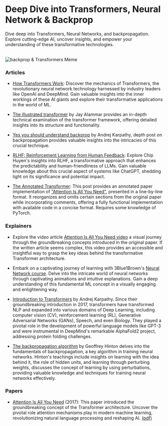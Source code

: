 # Deep Dive into Transformers, Neural Network & Backprop

Dive deep into Transformers, Neural Networks, and backpropagation. Explore cutting-edge AI, uncover insights, and empower your understanding of these transformative technologies.

<br/>
<div>
  <img src="/static/img/memes/backpropAndTransformersMeme.png" alt="backprop & Transformers Meme" />
</div>

### Articles

- [How Transformers Work](https://towardsdatascience.com/transformers-141e32e69591): Discover the mechanics of Transformers, the revolutionary neural network technology harnessed by industry leaders like OpenAI and DeepMind. Gain valuable insights into the inner workings of these AI giants and explore their transformative applications in the world of ML.

- [The illustrated transformer](https://jalammar.github.io/illustrated-transformer/) by Jay Alammar provides an in-depth technical examination of the transformer framework, offering detailed insights into its structure and functionality.

- [Yes you should understand backprop](https://karpathy.medium.com/yes-you-should-understand-backprop-e2f06eab496b) by Andrej Karpathy, depth post on backpropagation provides valuable insights into the intricacies of this crucial technique.

- [RLHF: Reinforcement Learning from Human Feedback](https://huyenchip.com/2023/05/02/rlhf.html): Explore Chip Huyen's insights into RLHF, a transformative approach that enhances the predictability and human-friendliness of LLMs. Gain valuable knowledge about this crucial aspect of systems like ChatGPT, shedding light on its significance and potential impact.

- [The Annotated Transformer](http://nlp.seas.harvard.edu/annotated-transformer/): This post provides an annotated paper implementation of ["Attention Is All You Need"](https://proceedings.neurips.cc/paper_files/paper/2017/file/3f5ee243547dee91fbd053c1c4a845aa-Paper.pdf), presented in a line-by-line format. It reorganizes and omits certain sections from the original paper while incorporating comments, offering a fully functional implementation with available code in a concise format. Requires some knowledge of PyTorch.

### Explainers

- Explore the video article [Attention Is All You Need video](https://www.youtube.com/watch?v=XowwKOAWYoQ) a visual journey through the groundbreaking concepts introduced in the original paper. If the written article seems complex, this video provides an accessible and insightful way to grasp the key ideas behind the transformative Transformer architecture.

- Embark on a captivating journey of learning with 3Blue1Brown's [Neural Network course](https://www.youtube.com/watch?v=aircAruvnKk&list=PLZHQObOWTQDNU6R1_67000Dx_ZCJB-3pi). Delve into the intricate world of neural networks through captivating animations and intuitive explanations. Gain a deep understanding of this fundamental ML concept in a visually engaging and enlightening way.

- [Introduction to Transformers](https://www.youtube.com/watch?v=XfpMkf4rD6E&t=2287s) by Andrej Karpathy. Since their groundbreaking introduction in 2017, transformers have transformed NLP and expanded into various domains of Deep Learning, including computer vision (CV), reinforcement learning (RL), Generative Adversarial Networks (GANs), Speech, and even Biology. They played a pivotal role in the development of powerful language models like GPT-3 and were instrumental in DeepMind's remarkable AlphaFold2 project, addressing protein folding challenges.

- [The backpropagation algorithm](https://www.youtube.com/watch?v=VCT1N0EsGj0) by Geoffrey Hinton delves into the fundamentals of backpropagation, a key algorithm in training neural networks. Hinton's teachings include insights on learning with the idea behind it, the role of hidden units, and learning through perturbing weights, discusses the concept of learning by using perturbations, providing valuable knowledge and techniques for training neural networks effectively.


### Papers

- [Attention Is All You Need](https://arxiv.org/abs/1706.03762) (2017): This paper introduced the groundbreaking concept of the Transformer architecture. Uncover the pivotal role attention mechanisms play in modern machine learning, revolutionizing natural language processing and reshaping AI. [(pdf)](https://proceedings.neurips.cc/paper_files/paper/2017/file/3f5ee243547dee91fbd053c1c4a845aa-Paper.pdf)

